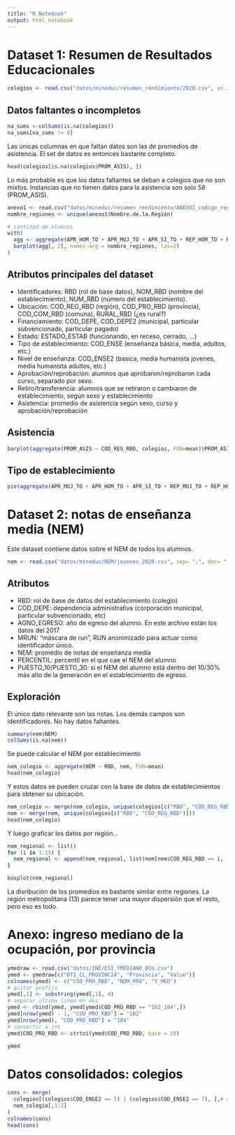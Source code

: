 ```yaml
---
title: "R Notebook"
output: html_notebook
---
```


# Dataset 1: Resumen de Resultados Educacionales

```r
colegios <- read.csv("datos/mineduc/resumen_rendimiento/2020.csv", as.is = FALSE, sep = ";", dec = ",")
```

## Datos faltantes o incompletos

```r
na_sums <-colSums(is.na(colegios))
na_sums[na_sums != 0]
```
Las únicas columnas en que faltan datos son las de promedios de asistencia. El 
set de datos es entonces bastante completo.

```r
head(colegios[is.na(colegios$PROM_ASIS), ])
```

Lo más probable es que los datos faltantes se deban a colegios que no son mixtos. Instancias que no tienen datos para la asistencia son solo 58 (PROM_ASIS).


```r
anexo1 <- read.csv("datos/mineduc/resumen_rendimiento/ANEXOI_codigo_region_y_oficina_de_provincia.csv", as.is = FALSE, fileEncoding = "latin1")
nombre_regiones <- unique(anexo1$Nombre.de.la.Región)

# cantidad de alumnos
with(
  agg <- aggregate(APR_HOM_TO + APR_MUJ_TO + APR_SI_TO + REP_HOM_TO + REP_MUJ_TO ~ COD_REG_RBD, colegios, FUN=sum),
  barplot(agg[, 2], names.arg = nombre_regiones, las=2) 
)
```


## Atributos principales del dataset

- Identificadores: RBD (rol de base datos), NOM_RBD (nombre del establecimiento), NUM_RBD (número del establecimiento).
- Ubicación: COD_REG_RBD (región), COD_PRO_RBD (provincia), COD_COM_RBD (comuna), RURAL_RBD (¿es rural?)
- Financiamiento: COD_DEPE, COD_DEPE2 (municipal, particular subvencionado, particular pagado)
- Estado: ESTADO_ESTAB (funcionando, en receso, cerrado, ...)
- Tipo de establecimiento: COD_ENSE (enseñanza básica, media, adultos, etc.)
- Nivel de enseñanza: COD_ENSE2 (basica, media humanista jovenes, media humanista adultos, etc.)
- Aprobación/reprobación: alumnos que aprobaron/reprobaron cada curso, separado por sexo.
- Retiro/transferencia: alumnos que se retiraron o cambiaron de establecimiento, según sexo y establecimiento
- Asistencia: promedio de asistencia según sexo, curso y aprobación/reprobación

## Asistencia

```r
barplot(aggregate(PROM_ASIS ~ COD_REG_RBD, colegios, FUN=mean)$PROM_ASIS, names.arg = nombre_regiones, las=2)
```
## Tipo de establecimiento
```r
pie(aggregate(APR_MUJ_TO + APR_HOM_TO + APR_SI_TO + REP_MUJ_TO + REP_HOM_TO ~ COD_DEPE2, colegios, FUN=sum)$COD_DEPE2, labels = c("Municipal", "Particular subvencionado", "Particular pagado", "Corp. de admin. delegada"))
```

# Dataset 2: notas de enseñanza media (NEM)

Este dataset contiene datos sobre el NEM de todos los alumnos. 

```r
nem <- read.csv("datos/mineduc/NEM/jovenes_2020.csv", sep= ";", dec= ",", as.is = FALSE)
```
## Atributos
- RBD: rol de base de datos del establecimiento (colegio)
- COD_DEPE: dependencia administrativa (corporación municipal, particular subvencionado, etc)
- AGNO_EGRESO: año de egreso del alumno. En este archivo están los datos del 2017
- MRUN: "máscara de run", RUN anonimizado para actuar como identificador único.
- NEM: promedio de notas de enseñanza media
- PERCENTIL: percentil en el que cae el NEM del alumno
- PUESTO_10/PUESTO_30: si el NEM del alumno está dentro del 10/30% más alto de la generación en el establecimiento de egreso.

## Exploración

El único dato relevante son las notas. Los demás campos son identificadores. No hay datos faltantes.
```r
summary(nem$NEM)
colSums(is.na(nem))
```
Se puede calcular el NEM por establecimiento
```r
nem_colegio <- aggregate(NEM ~ RBD, nem, FUN=mean)
head(nem_colegio)
```

Y estos datos se pueden cruzar con la base de datos de establecimientos para obtener su ubicación.

```r
nem_colegio <- merge(nem_colegio, unique(colegios[c("RBD", "COD_REG_RBD")]))
nem <- merge(nem, unique(colegios[c("RBD", "COD_REG_RBD")]))
head(nem_colegio)
```

Y luego graficar los datos por región...
```r
nem_regional <- list()
for (i in 1:15) {
  nem_regional <- append(nem_regional, list(nem[nem$COD_REG_RBD == i, ]$NEM))
}

boxplot(nem_regional)
```
La disribución de los promedios es bastante similar entre regiones. La región metropolitana (13) parece tener una mayor dispersión que el resto, pero eso es todo.

# Anexo: ingreso mediano de la ocupación, por provincia

```r
ymedraw <- read.csv("datos/INE/ESI_YMEDIANO_OCU.csv")
ymed <- ymedraw[c("DTI_CL_PROVINCIA", "Provincia", "Value")]
colnames(ymed) <- c("COD_PRO_RBD", "NOM_PRO", "Y_MED")
# quitar prefijo
ymed[,1] <- substring(ymed[,1], 4)
# separar ultima linea en dos
ymed <- rbind(ymed, ymed[ymed$COD_PRO_RBD == "102_104",])
ymed[nrow(ymed) - 1, "COD_PRO_RBD"] = "102"
ymed[nrow(ymed), "COD_PRO_RBD"] = "104"
# convertir a int
ymed$COD_PRO_RBD <- strtoi(ymed$COD_PRO_RBD, base = 10)

ymed
```


# Datos consolidados: colegios

```r
cons <- merge(
  colegios[(colegios$COD_ENSE2 == 5) | (colegios$COD_ENSE2 == 7), ],# media jovenes
  nem_colegio[,1:2]
)
colnames(cons)
head(cons)
```

